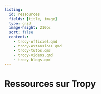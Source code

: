 ```yaml
---
listing:
  id: ressources
  fields: [title, image]
  type: grid
  image-height: 210px
  sort: false
  contents:
    - tropy-officiel.qmd
    - tropy-extensions.qmd
    - tropy-tutos.qmd
    - tropy-videos.qmd
    - tropy-blogs.qmd
---
```


# Ressources sur Tropy

:::{#ressources}
:::